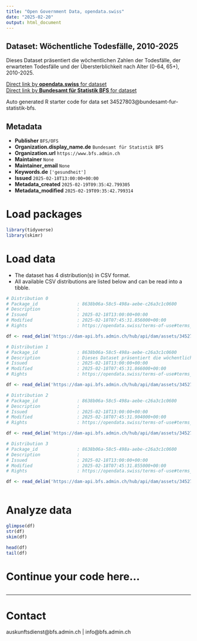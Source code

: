 ```yaml
---
title: "Open Government Data, opendata.swiss"
date: "2025-02-20"
output: html_document
---
```


## Dataset: Wöchentliche Todesfälle, 2010-2025

Dieses Dataset präsentiert die wöchentlichen Zahlen der Todesfälle, der erwarteten Todesfälle und der Übersterblichkeit nach Alter (0-64, 65+), 2010-2025.

[Direct link by **opendata.swiss** for dataset](https://opendata.swiss/de/dataset/wochentliche-todesfalle-2010-20251)<br>
[Direct link by **Bundesamt für Statistik BFS** for dataset](https://www.bfs.admin.ch/asset/de/ts-d-14.03.04.03-wr)

Auto generated R starter code for data set 34527803@bundesamt-fur-statistik-bfs.

## Metadata

- **Publisher** `BFS/OFS`
- **Organization.display_name.de** `Bundesamt für Statistik BFS`
- **Organization.url** `https://www.bfs.admin.ch`
- **Maintainer** `None`
- **Maintainer_email** `None`
- **Keywords.de** `['gesundheit']`
- **Issued** `2025-02-18T13:00:00+00:00`
- **Metadata_created** `2025-02-19T09:35:42.799305`
- **Metadata_modified** `2025-02-19T09:35:42.799314`


# Load packages

```r

library(tidyverse)
library(skimr)

```

# Load data

-   The dataset has 4 distribution(s) in CSV format.
-   All available CSV distributions are listed below and can be read into a tibble.

```r

# Distribution 0
# Package_id               : 8638b06a-58c5-498a-aebe-c26a3c1c0600
# Description              : 
# Issued                   : 2025-02-18T13:00:00+00:00
# Modified                 : 2025-02-18T07:45:31.856000+00:00
# Rights                   : https://opendata.swiss/terms-of-use#terms_by_ask

df <- read_delim('https://dam-api.bfs.admin.ch/hub/api/dam/assets/34527820/master')

# Distribution 1
# Package_id               : 8638b06a-58c5-498a-aebe-c26a3c1c0600
# Description              : Dieses Dataset präsentiert die wöchentlichen Zahlen der Todesfälle, der erwarteten Todesfälle und der Übersterblichkeit nach Alter (0-64, 65+), 2010-2025.
# Issued                   : 2025-02-18T13:00:00+00:00
# Modified                 : 2025-02-18T07:45:31.866000+00:00
# Rights                   : https://opendata.swiss/terms-of-use#terms_by_ask

df <- read_delim('https://dam-api.bfs.admin.ch/hub/api/dam/assets/34527828/master')

# Distribution 2
# Package_id               : 8638b06a-58c5-498a-aebe-c26a3c1c0600
# Description              : 
# Issued                   : 2025-02-18T13:00:00+00:00
# Modified                 : 2025-02-18T07:45:31.904000+00:00
# Rights                   : https://opendata.swiss/terms-of-use#terms_by_ask

df <- read_delim('https://dam-api.bfs.admin.ch/hub/api/dam/assets/34527823/master')

# Distribution 3
# Package_id               : 8638b06a-58c5-498a-aebe-c26a3c1c0600
# Description              : 
# Issued                   : 2025-02-18T13:00:00+00:00
# Modified                 : 2025-02-18T07:45:31.855000+00:00
# Rights                   : https://opendata.swiss/terms-of-use#terms_by_ask

df <- read_delim('https://dam-api.bfs.admin.ch/hub/api/dam/assets/34527815/master')



```

# Analyze data

```r

glimpse(df)
str(df)
skim(df)

head(df)
tail(df)

```

# Continue your code here...

```r

```

------------------------------------------------------------------------

# Contact

auskunftsdienst@bfs.admin.ch | info@bfs.admin.ch
